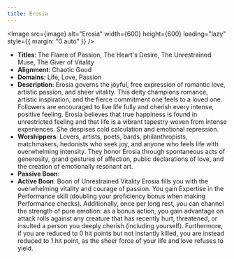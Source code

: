 ```yaml
---
title: Erosia
---
```



<Image src={image} alt="Erosia" width={600} height={600} loading="lazy" style={{ margin: "0 auto" }} />

- **Titles**: The Flame of Passion, The Heart's Desire, The Unrestrained Muse, The Giver of Vitality
- **Alignment**: Chaotic Good
- **Domains**: Life, Love, Passion
- **Description**: Erosia governs the joyful, free expression of romantic love, artistic passion, and sheer vitality. This deity champions romance, artistic inspiration, and the fierce commitment one feels to a loved one. Followers are encouraged to live life fully and cherish every intense, positive feeling. Erosia believes that true happiness is found in unrestricted feeling and that life is a vibrant tapestry woven from intense experiences. She despises cold calculation and emotional repression.
- **Worshippers**: Lovers, artists, poets, bards, philanthropists, matchmakers, hedonists who seek joy, and anyone who feels life with overwhelming intensity. They honor Erosia through spontaneous acts of generosity, grand gestures of affection, public declarations of love, and the creation of emotionally resonant art.
- **Passive Boon**:
- **Active Boon**: Boon of Unrestrained Vitality Erosia fills you with the overwhelming vitality and courage of passion. You gain Expertise in the Performance skill (doubling your proficiency bonus when making Performance checks). Additionally, once per long rest, you can channel the strength of pure emotion: as a bonus action, you gain advantage on attack rolls against any creature that has recently hurt, threatened, or insulted a person you deeply cherish (including yourself). Furthermore, if you are reduced to 0 hit points but not instantly killed, you are instead reduced to 1 hit point, as the sheer force of your life and love refuses to yield.
